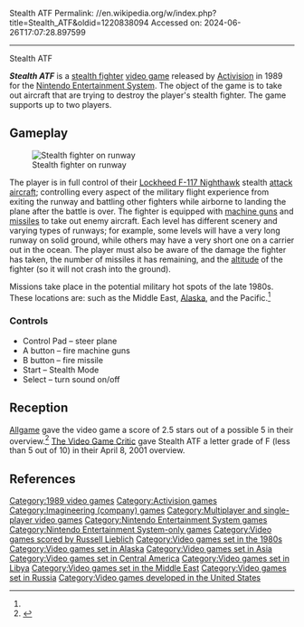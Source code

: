 Stealth ATF
Permalink: //en.wikipedia.org/w/index.php?title=Stealth_ATF&oldid=1220838094
Accessed on: 2024-06-26T17:07:28.897599



------
Stealth ATF
{{Short description|1989 video game}}
{{Infobox video game
|title = Stealth ATF
|image = Stealth ATF2.jpg
|caption = North American cover art
|developer = [[Imagineering (company)|Imagineering, Inc.]]<ref name="mobygames"/>
|publisher = {{vgrelease|NA|[[Activision]]|PAL|[[Nintendo]]}}
|director = [[Garry Kitchen]]<ref name="mobygames"/>
|producer = Tom Sloper<ref name="mobygames"/>
|designer = Rob Harris<ref name="mobygames"/>
|programmer = Rob Harris<ref name="mobygames"/>
|artist = Jesse Kapili<ref name="mobygames"/>
|composer = [[Russell Lieblich]]<ref name="mobygames"/>
|released = {{vgrelease|NA|October 1989|PAL|1990<ref>{{cite web| url = http://www.gamefaqs.com/nes/587655-stealth-atf/data| title = Release information | publisher = [[GameFAQs]] | date = | accessdate = 2010-05-16}}</ref>}}
|genre = [[Flight simulation|First-person and third-person flight simulator]]<ref name="mobygames"/>
|modes = [[Single-player video game|Single-player]] <br> [[Multiplayer video game|Multiplayer]] <small>(up to two players)</small><ref name="mobygames">{{cite web | url = http://www.mobygames.com/game/nes/stealth-atf| title = Game overview| publisher = [[MobyGames]] | date = | accessdate = 2010-09-17}}</ref>
|platforms = [[Nintendo Entertainment System|NES]]<ref name="mobygames"/>
}}

'''''Stealth ATF''''' is a [[Stealth aircraft|stealth fighter]] [[video game]] released by [[Activision]] in 1989 for the [[Nintendo Entertainment System]]. The object of the game is to take out aircraft that are trying to destroy the player's stealth fighter. The game supports up to two players.

==Gameplay==
[[Image:NesStealthATFIngame.JPG|thumb|left|Stealth fighter on runway]]

The player is in full control of their [[Lockheed F-117 Nighthawk]] stealth [[ground-attack aircraft|attack aircraft]]; controlling every aspect of the military flight experience from exiting the runway and battling other fighters while airborne to landing the plane after the battle is over. The fighter is equipped with [[machine gun]]s and [[missile]]s to take out enemy aircraft. Each level has different scenery and varying types of runways; for example, some levels will have a very long runway on solid ground, while others may have a very short one on a carrier out in the ocean. The player must also be aware of the damage the fighter has taken, the number of missiles it has remaining, and the [[altitude]] of the fighter (so it will not crash into the ground).

Missions take place in the potential military hot spots of the late 1980s. These locations are: such as the Middle East, [[Alaska]], and the Pacific.<ref name="mobygames"/>

===Controls===
*Control Pad – steer plane
*A button – fire machine guns
*B button – fire missile
*Start – Stealth Mode
*Select – turn sound on/off

==Reception==
[[Allgame]] gave the video game a score of 2.5 stars out of a possible 5 in their overview.<ref>{{cite web | url = http://www.allgame.com/game.php?id=14246| title = Rating information for ''Stealth ATF'' | publisher = [[Allgame]] | date = | accessdate = 2012-11-09}}</ref> [[The Video Game Critic]] gave Stealth ATF a letter grade of F (less than 5 out of 10) in their April 8, 2001 overview.

==References==
{{reflist}}

[[Category:1989 video games]]
[[Category:Activision games]]
[[Category:Imagineering (company) games]]
[[Category:Multiplayer and single-player video games]]
[[Category:Nintendo Entertainment System games]]
[[Category:Nintendo Entertainment System-only games]]
[[Category:Video games scored by Russell Lieblich]]
[[Category:Video games set in the 1980s]]
[[Category:Video games set in Alaska]]
[[Category:Video games set in Asia]]
[[Category:Video games set in Central America]]
[[Category:Video games set in Libya]]
[[Category:Video games set in the Middle East]]
[[Category:Video games set in Russia]]
[[Category:Video games developed in the United States]]

{{flightsim-videogame-stub}}
